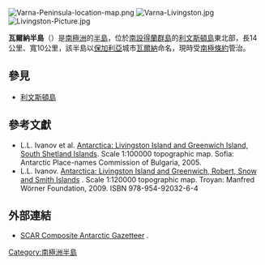 [[Image:Varna-Peninsula-location-map.png|thumb]]
[[Image:Varna-Livingston.jpg|thumb]]
[[Image:Livingston-Picture.jpg|thumb]]

'''瓦爾納半島'''（{{lang-bg|Варна}}）是[[南極洲|南極洲]]的[[半島|半島]]，位於[[南設得蘭群島|南設得蘭群島]]的[[利文斯頓島|利文斯頓島]]東北部，長14公里、寬10公里，該半島以[[保加利亞|保加利亞]]城市[[瓦爾納|瓦爾納]]命名，現時受[[南極條約|南極條約]]管治。

== 參見 ==
* [[利文斯頓島|利文斯頓島]]

== 參考文獻 ==
* L.L. Ivanov et al. [[:commons:Image:Livingston-Greenwich-map.jpg|Antarctica: Livingston Island and Greenwich Island, South Shetland Islands]]. Scale 1:100000 topographic map. Sofia: Antarctic Place-names Commission of Bulgaria, 2005.
* L.L. Ivanov. [http://apcbg.org/image023.jpg Antarctica: Livingston Island and Greenwich, Robert, Snow and Smith Islands] {{Wayback|url=http://apcbg.org/image023.jpg |date=20080424075823 }}. Scale 1:120000 topographic map.  Troyan: Manfred Wörner Foundation, 2009.  ISBN 978-954-92032-6-4

==外部連結==
* [http://data.aad.gov.au/aadc/gaz/scar/ SCAR Composite Antarctic Gazetteer] {{WebCite|url=https://www.webcitation.org/5ug2CfC7m?url=http://data.aad.gov.au/aadc/gaz/scar/ |date=20101202140255 |dateformat=iso }}.

{{Antarctica-geo-stub}}

[[Category:南極洲半島|Category:南極洲半島]]